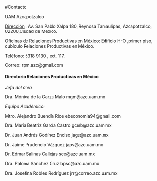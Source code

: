 #Contacto


UAM Azcapotzalco

[Dirección](https://www.google.com/maps?ll=19.503419,-99.186973&z=16&t=m&hl=es-419&gl=MX&mapclient=embed&cid=18087109895849217014) : Av. San Pablo Xalpa 180, Reynosa Tamaulipas, Azcapotzalco, 02200,Ciudad de México.

Oficinas de Relaciones Productivas en México: Edificio H-O ,primer piso, cubículo Relaciones Productivas en México.

Teléfono: 5318 9130 , ext. 117.

Correo: rpm.azc@gmail.com



#### __Directorio Relaciones Productivas en México__

_Jefa del área_

Dra. Mónica de la Garza Malo   mgm@azc.uam.mx


_Equipo Académico:_

Mtro. Alejandro Buendía Rice   ebeconomia94@gmail.com

Dra. María Beatriz García Castro   gcmb@azc.uam.mx

Dr. Juan Andrés Godínez Enciso   jage@azc.uam.mx

Dr. Jaime Prudencio Vázquez   japv@azc.uam.mx

Dr. Edmar Salinas Callejas   sce@azc.uam.mx

Dra. Paloma Sánchez Cruz   bpsc@azc.uam.mx  

Dra. Josefina Robles Rodríguez   jrr@correo.azc.uam.mx 


